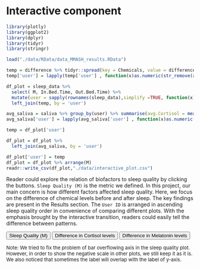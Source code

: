 # Interactive component

```r
library(plotly)
library(ggplot2)
library(dplyr)
library(tidyr)
library(stringr)

load("./data/RData/data_MMASH_results.RData")

temp = difference %>% tidyr::spread(key = Chemicals, value = difference)
temp['user'] = lapply(temp['user'] , function(x)as.numeric(str_remove(x, "user_")))

df_plot = sleep_data %>% 
  select( M, In.Bed.Time, Out.Bed.Time) %>% 
  mutate(user = sapply(rownames(sleep_data),simplify =TRUE, function(x)as.numeric(stringr::str_remove(x, "user_")))) %>% 
  left_join(temp, by = 'user')

avg_saliva = saliva %>% group_by(user) %>% summarise(avg.Cortisol = mean(Cortisol.NORM), avg.Melatonin = mean(Melatonin.NORM))
avg_saliva['user'] = lapply(avg_saliva['user'] , function(x)as.numeric(str_remove(x, "user_")))

temp = df_plot['user']

df_plot = df_plot %>% 
  left_join(avg_saliva, by = 'user')

df_plot['user'] = temp
df_plot = df_plot %>% arrange(M)
readr::write_csv(df_plot,"./data/interactive_plot.csv")
```

Reader could explore the relation of biofactors to sleep quality by clicking the buttons. `Sleep Quality (M)` is the metric we defined. In this project, our main concern is how different factors affected sleep quality. Here, we focus on the difference of chemical levels before and after sleep. The key findings are present in the Results section. The `User ID` is arranged in ascending sleep quality order in convenience of comparing different plots. With the emphasis brought by the interactive transition, readers could easily tell the difference between patterns.

<meta charset="utf-8">
          
<!-- Load d3.js -->

<script src="https://d3js.org/d3.v7.js"></script>
<script src="https://colorbrewer2.org/export/colorbrewer.js"></script>

<!-- Add 2 buttons -->
<button onclick="update('M')">Sleep Quality (M)</button>
<button onclick="update('Cortisol.NORM')">Difference in Cortisol levels</button>
<button onclick="update('Melatonin.NORM')">Difference in Melatonin levels</button>

<!-- Create a div where the graph will take place -->
<div id="my_dataviz"></div>
<script>

// set the dimensions and margins of the graph
const margin = {top: 30, right: 30, bottom: 70, left: 60},
    width = 460 - margin.left - margin.right,
    height = 400 - margin.top - margin.bottom;
    
// append the svg object to the body of the page
var svg = d3.select("#my_dataviz")
  .append("svg")
    .attr("width", width + margin.left + margin.right)
    .attr("height", height + margin.top + margin.bottom)
  .append("g")
    .attr("transform", `translate(${margin.left},${margin.top})`);
    
// Initialize the X axis
const x = d3.scaleBand()
  .range([ 0, width ])
  .padding(0.2);
  
const xAxis = svg.append("g")
  .attr("transform", `translate(0,${height})`);
// Initialize the Y axis
const y = d3.scaleLinear()
  .range([ height, -1]);
  
const yAxis = svg.append("g")
  .attr("class", "myYaxis");
  
<!-- // Initialize the color scale -->
<!-- const colorScale = d3.scaleQuantize().range(colorbrewer.Blues[7]); -->

// text label for the x axis
svg.append("text")             
    .attr("transform",
          "translate(" + (width/2) + " ," + 
                         (height + margin.top + 20) + ")")
    .style("text-anchor", "middle")
    .text("User ID");
    
// text label for the y axis
svg.append("text")
    .attr("transform", "rotate(-90)")
    .attr("y", 0 - margin.left)
    .attr("x",0 - (height / 2))
    .attr("dy", "1em")
    .style("text-anchor", "middle")
    .text("Value");  

// A function that create / update the plot for a given variable:
function update(selectedVar) {

  // Parse the Data
  d3.csv("https://raw.githubusercontent.com/Shruti-Kaushal/MultilevelSleepAnalysis/main/data/interactive_plot.csv").then( function(data) {
  
  console.log(data);
  
  // X axis
  x.domain(data.map(d => d.user));
  xAxis.transition().duration(1000).call(d3.axisBottom(x));
  
  // Add Y axis
  y.domain([d3.min(data, d => +d[selectedVar]), d3.max(data, d => +d[selectedVar]) ]);
  yAxis.transition().duration(1000).call(d3.axisLeft(y));
  
  <!-- // Add color -->
  <!-- colorScale.domain([0, d3.max(data, d => d.M)]); -->
  
  // variable u: map data to existing bars
  const u = svg.selectAll("rect")
    .data(data);
  // update bars
  u.join("rect")
    .transition()
    .duration(1000)
      .attr("x", d => x(d.user))
      .attr("y", function(d) { return y(Math.max(0, d[selectedVar])); })
      .attr("width", x.bandwidth())
      .attr("height", function(d) { return Math.abs(y(d[selectedVar]) - y(0)); });
    
    
  });
}
// Initialize plot
update('M')
</script>

<font size="2">
Note: We tried to fix the problem of bar overflowing axis in the sleep quality plot. However, in order to show the negative scale in other plots, we still keep it as it is. We also noticed that sometimes the label will overlap with the label of y-axis. 
</font>